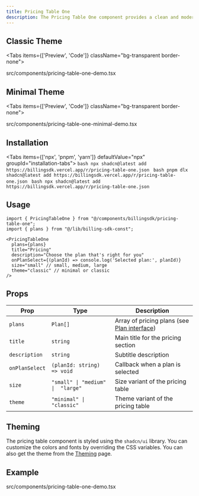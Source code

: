 ```yaml
---
title: Pricing Table One
description: The Pricing Table One component provides a clean and modern design for displaying pricing plans. You can use this component to display your pricing plans in a clean and modern way.
---
```


## Classic Theme

<Tabs items={['Preview', 'Code']} className="bg-transparent border-none">
  <Tab value="Preview" className="border-none bg-transparent p-0 mt-3">
    <PreviewComponents>
      <PricingTableOneDemo />
    </PreviewComponents>
  </Tab>

  <Tab value="Code" className="mt-3">
  <include cwd lang="tsx" meta='title="src/components/pricing-table-one-demo.tsx"'>src/components/pricing-table-one-demo.tsx</include>
  </Tab>

</Tabs>

## Minimal Theme

<Tabs items={['Preview', 'Code']} className="bg-transparent border-none">
  <Tab value="Preview" className="border-none bg-transparent p-0 mt-3">
    <PreviewComponents>
      <PricingTableOneMinimalDemo />
    </PreviewComponents>
  </Tab>

  <Tab value="Code" className="mt-3">
    <include cwd lang="tsx" meta='title="src/components/pricing-table-one-minimal-demo.tsx"'>src/components/pricing-table-one-minimal-demo.tsx</include>
  </Tab>
</Tabs>

## Installation

<Tabs items={['npx', 'pnpm', 'yarn']} defaultValue="npx" groupId="installation-tabs">
  <Tab value="npx">
    ```bash
    npx shadcn@latest add https://billingsdk.vercel.app/r/pricing-table-one.json
    ```
  </Tab>
  <Tab value="pnpm">
    ```bash
    pnpm dlx shadcn@latest add https://billingsdk.vercel.app/r/pricing-table-one.json
    ```
  </Tab>
  <Tab value="yarn">
    ```bash
    npx shadcn@latest add https://billingsdk.vercel.app/r/pricing-table-one.json
    ```
  </Tab>
</Tabs>

## Usage

```tsx
import { PricingTableOne } from "@/components/billingsdk/pricing-table-one";
import { plans } from "@/lib/billing-sdk-const";
```

```tsx
<PricingTableOne 
  plans={plans}
  title="Pricing"
  description="Choose the plan that's right for you"
  onPlanSelect={(planId) => console.log('Selected plan:', planId)}
  size="small" // small, medium, large
  theme="classic" // minimal or classic
/>
```

## Props

| Prop | Type | Description |
|------|------|-------------|
| `plans` | `Plan[]` | Array of pricing plans (see [Plan interface](/docs/interfaces#plan-interface)) |
| `title` | `string` | Main title for the pricing section |
| `description` | `string` | Subtitle description |
| `onPlanSelect` | `(planId: string) => void` | Callback when a plan is selected |
| `size` | `"small" \| "medium" \|  "large"` | Size variant of the pricing table |
| `theme` | `"minimal" \| "classic"` | Theme variant of the pricing table |


## Theming

The pricing table component is styled using the `shadcn/ui` library. You can customize the colors and fonts by overriding the CSS variables. You can also get the theme from the [Theming](/docs/theming) page.


## Example
<include cwd lang="tsx" meta='title="src/components/pricing-table-one-demo.tsx"'>src/components/pricing-table-one-demo.tsx</include>
